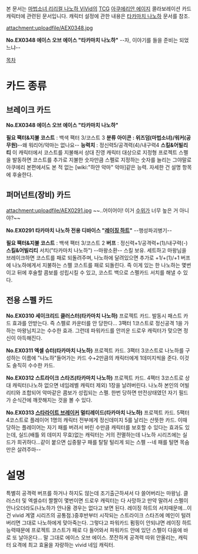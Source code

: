 본 문서는 [[마법소녀 리리컬 나노하 ViVid]]의 [[TCG]] [[아쿠에리안 에이지]] 콜라보레이션 카드 캐릭터에 관련된 문서입니다. 캐릭터 설정에 관한 내용은 [[타카마치 나노하]] 문서를 참조.

attachment:uploadfile/AEX0348.jpg

''' No.EX0348 에이스 오브 에이스 "타카마치 나노하" '''
--자, 이야기를 들을 준비는 되었느냐--

[[목차]]
= 카드 종류 =
== 브레이크 카드 ==
''' No.EX0348 에이스 오브 에이스 "타카마치 나노하" '''

'''필요 팩터&지불 코스트''' : 백색 팩터 3/코스트 3
'''분류 아이콘 : 위즈덤(마법소녀)/워커(공무원)'''--왜 워리어/악마는 없나요--
'''능력치''' : 정신력5/공격력(4)/내구력4
'''스킬&어빌리티'''
이 캐릭터에서 코스트를 지불해서 상대 진영 캐릭터 대상으로 지정형 프로젝트 스펠을 발동하면 코스트를 추가로 지불한 숫자만큼 스펠로 지정하는 숫자를 늘리는 그야말로 아쿠에리 본편에서도 본 적 없는 [wiki:"하얀 악마" 악마]같은 능력. 자세한 건 설명 항목에 후술한다.

== 퍼머넌트(장비) 카드 ==
attachment:uploadfile/AEX0291.jpg
~~..어이어이! 이거 [[수위]]가 너무 높은 거 아니야?~~

'''No.EX0291 타카마치 나노하 전용 디바이스 "[[레이징 하트]]"'''
--행성파괴병기--

'''필요 팩터&지불 코스트''' : 백색 팩터 3/코스트 2
'''버프''' : 정신력+1/공격력+(1)/내구력(-)
'''스킬&어빌리티'''
서치("타카마치 나노하") --마왕소환-- 스킬 보유. 세트하고 마왕님을 브레이크하면 코스트를 패로 되돌려주며, 나노하에 달려있으면 추가로 +1/+(1)/+1 버프에 나노하에게서 지불하는 스펠 코스트를 패로 되돌린다. 즉 이게 있는 한 나노하는 몇번이고 뒤에 후술할 콤보를 성립시킬 수 있고, 코스트 백으로 스펠카드 서치를 해낼 수 있다.

== 전용 스펠 카드 ==
'''No.EX0310 세이크리드 클러스터(타카마치 나노하)'''
프로젝트 카드. 발동시 패스트 카드 효과를 안받는다. 즉 스펠로 카운터를 안 당한다... 3팩터 1코스트로 정신공격 1을 가하는 마왕님치고는 수수한 효과. 그런데 파워카드를 안끼운 드로우 캐릭터가 맞으면 정신이 아득해진다.

'''No.EX0311 엑셀 슈터(타카마치 나노하)'''
프로젝트 카드. 3팩터 3코스트로 나노하를 구성하는 이름에 "나노하"들어가는 카드 수+2만큼의 캐릭터에게 1데미지씩을 준다. 이것도 솔직히 수수한 카드.

'''No.EX0312 스트라이크 스타즈(타카마치 나노하)'''
프로젝트 카드. 4팩터 3코스트로 상대 캐릭터(나노하 없으면 네임레벨 캐릭터 제외) 1장을 날려버린다. 나노하 본인의 어빌리티와 조합되어 악마같은 콤보가 성립되는 스펠. 한번 당하면 만전상태였던 자기 필드가 순식간에 깨끗해지는 것을 볼 수 있다.

'''No.EX0313 [[스타라이트 브레이커]] 멀티레이드(타카마치 나노하)'''
프로젝트 카드. 5팩터 4코스트로 플레이어 1명의 캐릭터 전부에게 정신데미지 5를 날리는 산뜻한 카드. 이때 당하는 플레이어는 자기 패를 버려서 버린 수만큼 캐릭터를 보호할 수 있다는 효과도 있는데, 실드(배틀 외 데미지 무효)없는 캐릭터는 거의 전멸하는데 나노하 시리즈에는 실드가 희귀하다...같이 붙으면 십중팔구 패를 탈탈 털리게 되는 스펠 --네 패를 털면 목숨만은 살려주마-- 

= 설명 =
특별히 공격력 버프를 하거나 하지도 않는데 조기출근하셔서 다 쓸어버리는 마왕님. 클러스터 및 엑셀슈터 짤짤이 몇번이면 드로우 캐릭터는 다 사망하고 만약 말려서 스펠이 안나오더라도(나노하가 안나올 경우는 없다고 보면 된다. 레이징 하트의 서치때문에...이건 vivid 계열 시리즈의 공통점.)중후반부터 시작되는 스트라이크 스타즈에 메인이 털려버리면 그대로 나노하에게 맞아죽는다. 그렇다고 파워카드 펌핑이 안되냐면 레이징 하트 능력때문에 프로젝트 코스트가 패로 다 들어와서 파워카드 안에 있던 스펠이 다음에 바로 또 날아온다... 말 그대로 에이스 오브 에이스. 쪼잔하게 공격력 따위 안올리는, 캐릭터 요격에 최고 효율을 자랑하는 vivid 네임 캐릭터.

